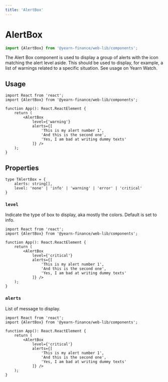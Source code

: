 ```yaml
---
title: 'AlertBox'
---
```




# AlertBox
```ts
import {AlertBox} from '@yearn-finance/web-lib/components';
```

<CodeExample>
	<div style={{width: '75%'}}>
		<AlertBox
			level={'warning'}
			alerts={[
				'This is my alert number 1',
				'And this is the second one',
				'Yes, I am bad at writing dummy texts'
			]} />
	</div>
</CodeExample>

The Alert Box component is used to display a group of alerts with the icon matching the alert level aside. This should be used to display, for example, a list of warnings related to a specific situation. See usage on Yearn Watch.

## Usage
```tsx
import React from 'react';
import {AlertBox} from '@yearn-finance/web-lib/components';

function App(): React.ReactElement {
	return (
		<AlertBox
			level={'warning'}
			alerts={[
				'This is my alert number 1',
				'And this is the second one',
				'Yes, I am bad at writing dummy texts'
			]} />
	);
}
```

## Properties
```tsx
type TAlertBox = {
	alerts: string[],
	level: 'none' | 'info' | 'warning' | 'error' | 'critical'
}
```

### `level`
Indicate the type of box to display, aka mostly the colors. Default is set to info.

<CodeExample>
	<div className="w-3/4 flex flex-col space-y-2">
		<AlertBox
			level={'info'}
			alerts={[
				'This is my alert number 1',
				'And this is the second one',
				'Yes, I am bad at writing dummy texts'
			]} />
		<AlertBox
			level={'warning'}
			alerts={[
				'This is my alert number 1',
				'And this is the second one',
				'Yes, I am bad at writing dummy texts'
			]} />
		<AlertBox
			level={'error'}
			alerts={[
				'This is my alert number 1',
				'And this is the second one',
				'Yes, I am bad at writing dummy texts'
			]} />
		<AlertBox
			level={'critical'}
			alerts={[
				'This is my alert number 1',
				'And this is the second one',
				'Yes, I am bad at writing dummy texts'
			]} />
	</div>
</CodeExample>

```tsx {7}
import React from 'react';
import {AlertBox} from '@yearn-finance/web-lib/components';

function App(): React.ReactElement {
	return (
		<AlertBox
			level={'critical'}
			alerts={[
				'This is my alert number 1',
				'And this is the second one',
				'Yes, I am bad at writing dummy texts'
			]} />
	);
}
```

### `alerts`
List of message to display.

```tsx {8-12}
import React from 'react';
import {AlertBox} from '@yearn-finance/web-lib/components';

function App(): React.ReactElement {
	return (
		<AlertBox
			level={'critical'}
			alerts={[
				'This is my alert number 1',
				'And this is the second one',
				'Yes, I am bad at writing dummy texts'
			]} />
	);
}
```
